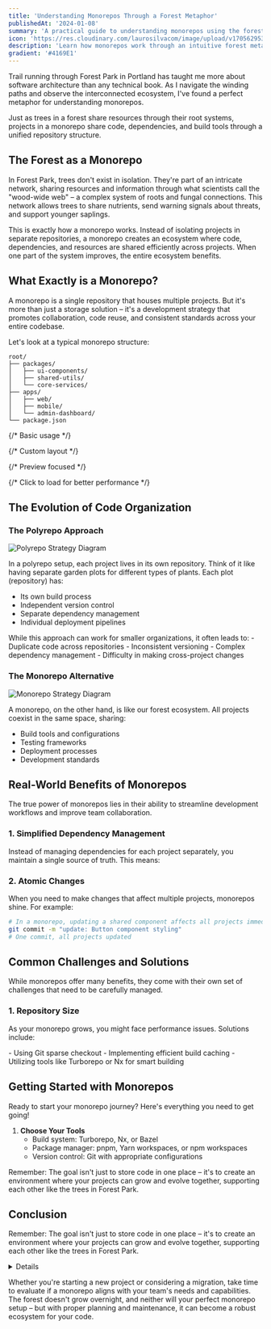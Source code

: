 ```yaml
---
title: 'Understanding Monorepos Through a Forest Metaphor'
publishedAt: '2024-01-08'
summary: 'A practical guide to understanding monorepos using the forest ecosystem as a metaphor'
icon: 'https://res.cloudinary.com/laurosilvacom/image/upload/v1705629532/laurosilvacom/icons/iw7vdsnx4p2owgjivykm.png'
description: 'Learn how monorepos work through an intuitive forest metaphor, exploring their architecture, benefits, and practical implementation strategies.'
gradient: '#4169E1'
---
```


Trail running through Forest Park in Portland has taught me more about software architecture than any technical book. As I navigate the winding paths and observe the interconnected ecosystem, I've found a perfect metaphor for understanding monorepos.

<Callout emoji="🌈">
	Just as trees in a forest share resources through their root
	systems, projects in a monorepo share code, dependencies, and
	build tools through a unified repository structure.
</Callout>

## The Forest as a Monorepo

In Forest Park, trees don't exist in isolation. They're part of an intricate network, sharing resources and information through what scientists call the "wood-wide web" – a complex system of roots and fungal connections. This network allows trees to share nutrients, send warning signals about threats, and support younger saplings.

This is exactly how a monorepo works. Instead of isolating projects in separate repositories, a monorepo creates an ecosystem where code, dependencies, and resources are shared efficiently across projects. When one part of the system improves, the entire ecosystem benefits.

## What Exactly is a Monorepo?

<InfoBox type="info">
	A monorepo is a single repository that houses multiple
	projects. But it's more than just a storage solution – it's a
	development strategy that promotes collaboration, code reuse,
	and consistent standards across your entire codebase.
</InfoBox>

Let's look at a typical monorepo structure:

```tsx
root/
├── packages/
│   ├── ui-components/
│   ├── shared-utils/
│   └── core-services/
├── apps/
│   ├── web/
│   ├── mobile/
│   └── admin-dashboard/
└── package.json
```

{/* Basic usage */}

<StackBlitz id="vitejs-vite-ym2hon" />

{/* Custom layout */}

<StackBlitz
	id="vitejs-vite-ym2hon"
	height="600px"
	file="src/main.tsx"
	view="editor"
	hideExplorer={true}
	terminalHeight={100}
/>

{/* Preview focused */}

<StackBlitz
	id="vitejs-vite-ym2hon"
	view="preview"
	hideDevTools={true}
	hideTerminal={true}
/>

{/* Click to load for better performance */}

<StackBlitz id="vitejs-vite-ym2hon" clickToLoad={true} />

## The Evolution of Code Organization

### The Polyrepo Approach

<Image
	src="https://res.cloudinary.com/laurosilvacom/image/upload/v1733373636/laurosilvacom/lauro/blog%20posts/axrvzhgh0ogpkvgyii6w.png"
	alt="Polyrepo Strategy Diagram"
/>

In a polyrepo setup, each project lives in its own repository. Think of it like having separate garden plots for different types of plants. Each plot (repository) has:

- Its own build process
- Independent version control
- Separate dependency management
- Individual deployment pipelines

<InfoBox type="warning">
	While this approach can work for smaller organizations, it
	often leads to: - Duplicate code across repositories -
	Inconsistent versioning - Complex dependency management -
	Difficulty in making cross-project changes
</InfoBox>

### The Monorepo Alternative

<Image
	src="https://res.cloudinary.com/laurosilvacom/image/upload/v1733373636/laurosilvacom/lauro/blog%20posts/mywkavybsyanqicf5myb.png"
	alt="Monorepo Strategy Diagram"
/>

A monorepo, on the other hand, is like our forest ecosystem. All projects coexist in the same space, sharing:

- Build tools and configurations
- Testing frameworks
- Deployment processes
- Development standards

## Real-World Benefits of Monorepos

<Callout emoji="💡">
	The true power of monorepos lies in their ability to streamline
	development workflows and improve team collaboration.
</Callout>

### 1. Simplified Dependency Management

Instead of managing dependencies for each project separately, you maintain a single source of truth. This means:

<Table
	data={{
		headers: ['Benefit', 'Impact'],
		rows: [
			['Version Control', 'No conflicts between projects'],
			['Updates', 'Easier updates across all projects'],
			['Storage', 'Reduced disk space and installation time'],
			['Consistency', 'Same versions across your codebase']
		]
	}}
/>

### 2. Atomic Changes

When you need to make changes that affect multiple projects, monorepos shine. For example:

```bash
# In a monorepo, updating a shared component affects all projects immediately
git commit -m "update: Button component styling"
# One commit, all projects updated
```

## Common Challenges and Solutions

<InfoBox type="warning">
	While monorepos offer many benefits, they come with their own
	set of challenges that need to be carefully managed.
</InfoBox>

### 1. Repository Size

As your monorepo grows, you might face performance issues. Solutions include:

<Demo>
	- Using Git sparse checkout - Implementing efficient build
	caching - Utilizing tools like Turborepo or Nx for smart
	building
</Demo>

## Getting Started with Monorepos

Ready to start your monorepo journey? Here's everything you
need to get going!

1. **Choose Your Tools**
   - Build system: Turborepo, Nx, or Bazel
   - Package manager: pnpm, Yarn workspaces, or npm workspaces
   - Version control: Git with appropriate configurations

Remember: The goal isn't just to store code in one place – it's
to create an environment where your projects can grow and
evolve together, supporting each other like the trees in Forest
Park.

## Conclusion

Remember: The goal isn't just to store code in one place – it's
to create an environment where your projects can grow and
evolve together, supporting each other like the trees in Forest
Park.

<Details title="More on forests stuff!">
	Like a forest, a well-maintained monorepo creates an ecosystem
	where projects can thrive together. While it requires initial
	setup and ongoing maintenance, the benefits of improved
	collaboration, simplified dependency management, and atomic
	changes make it a compelling choice for many teams.
</Details>

Whether you're starting a new project or considering a
migration, take time to evaluate if a monorepo aligns with your
team's needs and capabilities. The forest doesn't grow
overnight, and neither will your perfect monorepo setup – but
with proper planning and maintenance, it can become a robust
ecosystem for your code.
